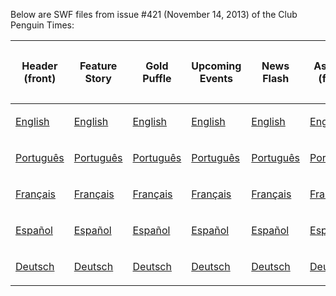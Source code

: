 Below are SWF files from issue #421 (November 14, 2013) of the Club Penguin Times:

<center>
{|class="wikitable" border="1"
!Header (front)
!Feature Story
!Gold Puffle
!Upcoming Events
!News Flash
!Ask P.H. (front)
!Header (back)
!Ask P.H. (back)
!Jokes and Riddles
!Secrets
!Feature More
!Riddle Answer Key
|-
|[[Media:ENNews421HeaderFront.swf|English]]||[[Media:ENNews421FeatureStory.swf|English]]||[[Media:ENNews421SupportStory.swf|English]]||[[Media:ENNews421UpcomingEvents.swf|English]]||[[Media:ENNews421NewsFlash.swf|English]]||[[Media:ENNews421AskAuntArcticFront.swf|English]]||[[Media:ENNews421HeaderBack.swf|English]]||[[Media:ENNews421AskAuntArcticBack.swf|English]]||[[Media:ENNews421JokesAndRiddles.swf|English]]||[[Media:ENNews421Secrets.swf|English]]||[[Media:ENNews421FeatureMore.swf|English]]||[[Media:ENNews421RiddleAnswers.swf|English]]
|-
|[[Media:PTNews421HeaderFront.swf|Português]]||[[Media:PTNews421FeatureStory.swf|Português]]||[[Media:PTNews421SupportStory.swf|Português]]||[[Media:PTNews421UpcomingEvents.swf|Português]]||[[Media:PTNews421NewsFlash.swf|Português]]||[[Media:PTNews421AskAuntArcticFront.swf|Português]]||[[Media:PTNews421HeaderBack.swf|Português]]||[[Media:PTNews421AskAuntArcticBack.swf|Português]]||[[Media:PTNews421JokesAndRiddles.swf|Português]]||[[Media:PTNews421Secrets.swf|Português]]||[[Media:PTNews421FeatureMore.swf|Português]]||[[Media:PTNews421RiddleAnswers.swf|Português]]
|-
|[[Media:FRNews421HeaderFront.swf|Français]]||[[Media:FRNews421FeatureStory.swf|Français]]||[[Media:FRNews421SupportStory.swf|Français]]||[[Media:FRNews421UpcomingEvents.swf|Français]]||[[Media:FRNews421NewsFlash.swf|Français]]||[[Media:FRNews421AskAuntArcticFront.swf|Français]]||[[Media:FRNews421HeaderBack.swf|Français]]||[[Media:FRNews421AskAuntArcticBack.swf|Français]]||[[Media:FRNews421JokesAndRiddles.swf|Français]]||[[Media:FRNews421Secrets.swf|Français]]||[[Media:FRNews421FeatureMore.swf|Français]]||[[Media:FRNews421RiddleAnswers.swf|Français]]
|-
|[[Media:ESNews421HeaderFront.swf|Español]]||[[Media:ESNews421FeatureStory.swf|Español]]||[[Media:ESNews421SupportStory.swf|Español]]||[[Media:ESNews421UpcomingEvents.swf|Español]]||[[Media:ESNews421NewsFlash.swf|Español]]||[[Media:ESNews421AskAuntArcticFront.swf|Español]]||[[Media:ESNews421HeaderBack.swf|Español]]||[[Media:ESNews421AskAuntArcticBack.swf|Español]]||[[Media:ESNews421JokesAndRiddles.swf|Español]]||[[Media:ESNews421Secrets.swf|Español]]||[[Media:ESNews421FeatureMore.swf|Español]]||[[Media:ESNews421RiddleAnswers.swf|Español]]
|-
|[[Media:DENews421HeaderFront.swf|Deutsch]]||[[Media:DENews421FeatureStory.swf|Deutsch]]||[[Media:DENews421SupportStory.swf|Deutsch]]||[[Media:DENews421UpcomingEvents.swf|Deutsch]]||[[Media:DENews421NewsFlash.swf|Deutsch]]||[[Media:DENews421AskAuntArcticFront.swf|Deutsch]]||[[Media:DENews421HeaderBack.swf|Deutsch]]||[[Media:DENews421AskAuntArcticBack.swf|Deutsch]]||[[Media:DENews421JokesAndRiddles.swf|Deutsch]]||[[Media:DENews421Secrets.swf|Deutsch]]||[[Media:DENews421FeatureMore.swf|Deutsch]]||[[Media:DENews421RiddleAnswers.swf|Deutsch]]
|}
</center>
